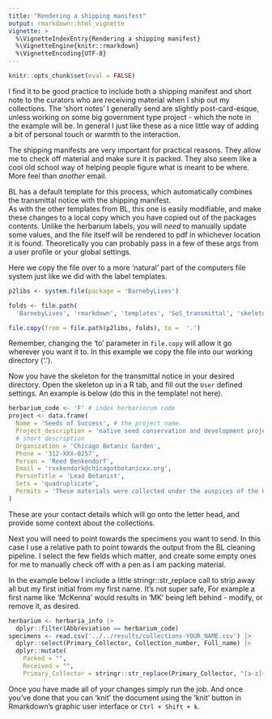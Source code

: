 ```yaml
---
title: "Rendering a shipping manifest"
output: rmarkdown::html_vignette
vignette: >
  %\VignetteIndexEntry{Rendering a shipping manifest}
  %\VignetteEngine{knitr::rmarkdown}
  %\VignetteEncoding{UTF-8}
---
```


```r
knitr::opts_chunk$set(eval = FALSE)
```

I find it to be good practice to include both a shipping manifest and short note to the curators who are receiving material when I ship out my collections. 
The 'short notes' I generally send are slightly post-card-esque, unless working on some big government type project - which the note in the example will be. 
In general I just like these as a nice little way of adding a bit of personal touch or warmth to the interaction. 

The shipping manifests are very important for practical reasons. 
They allow me to check off material and make sure it is packed. 
They also seem like a cool old school way of helping people figure what is meant to be where. 
More feel than *another* email. 

BL has a default template for this process, which automatically combines the transmittal notice with the shipping manifest.  
As with the other templates from BL, this one is easily modifiable, and make these changes to a local copy which you have copied out of the packages contents.
Unlike the herbarium labels, you will *need* to manually update some values, and the file itself will be rendered to pdf in whichever location it is found. 
Theoretically you can probably pass in a few of these args from a user profile or your global settings.

Here we copy the file over to a more 'natural' part of the computers file system just like we did with the label templates. 

```r
p2libs <- system.file(package = 'BarnebyLives')

folds <- file.path(
  'BarnebyLives', 'rmarkdown', 'templates', 'SoS_transmittal', 'skeleton', 'skeleton.Rmd')

file.copy(from = file.path(p2libs, folds), to =  '.')
```

Remember, changing the 'to' parameter in `file.copy` will allow it go wherever you want it to. 
In this example we copy the file into our working directory ('.'). 

Now you have the skeleton for the transmittal notice in your desired directory. 
Open the skeleton up in a R tab, and fill out the `User` defined settings. 
An example is below (do this in the template! not here). 

```r
herbarium_code <- 'F' # index herbariorum code
project <- data.frame(
  Name = 'Seeds of Success', # the project name. 
  Project_description = 'native seed conservation and development project',
  # short description
  Organization = 'Chicago Botanic Garden',
  Phone = '312-XXX-0257',
  Person = 'Reed Benkendorf',
  Email = 'rxxkendork@chicagotbotanicxx.org',
  PersonTitle = 'Lead Botanist',
  Sets = 'quadruplicate',
  Permits = 'These materials were collected under the auspices of the US Department of Interiors Bureau of Land Management, unless noted otherwise.'
)
```

These are your contact details which will go onto the letter head, and provide some context about the collections. 

Next you will need to point towards the specimens you want to send. 
In this case I use a relative path to point towards the output from the BL cleaning pipeline. 
I select the few fields which matter, and create some empty ones for me to manually check off with a pen as I am packing material. 

In the example below I include a little stringr::str_replace call to strip away all but my first initial from my first name. 
It's not super safe, For example a first name like 'McKenna' would results in 'MK' being left behind - modify, or remove it, as desired. 

```r
herbarium <- herbaria_info |> 
  dplyr::filter(Abbreviation == herbarium_code)
specimens <- read.csv('../../results/collections-YOUR_NAME.csv') |>
  dplyr::select(Primary_Collector, Collection_number, Full_name) |> 
  dplyr::mutate(
    Packed = "", 
    Received = "", 
    Primary_Collector = stringr::str_replace(Primary_Collector, "[a-z]+", ".")) 
```

Once you have made all of your changes simply run the job. 
And once you've done that you can 'knit' the document using the 'knit' button in Rmarkdown's graphic user interface or `Ctrl + Shift + k`. 
